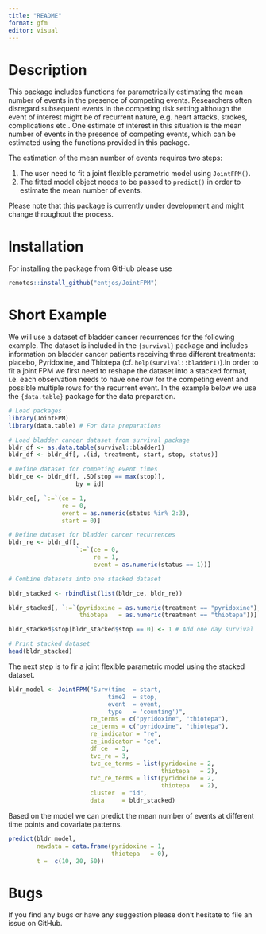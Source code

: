 ```yaml
---
title: "README"
format: gfm
editor: visual
---
```


# Description

This package includes functions for parametrically estimating the mean number of events in the presence of competing events. Researchers often disregard subsequent events in the competing risk setting although the event of interest might be of recurrent nature, e.g. heart attacks, strokes, complications etc.. One estimate of interest in this situation is the mean number of events in the presence of competing events, which can be estimated using the functions provided in this package.

The estimation of the mean number of events requires two steps:

1. The user need to fit a joint flexible parametric model using `JointFPM()`.
2. The fitted model object needs to be passed to `predict()` in order to estimate the mean number of events.

Please note that this package is currently under development and might change throughout the process.

# Installation
For installing the package from GitHub please use

```R
remotes::install_github("entjos/JointFPM")
```

# Short Example

We will use a dataset of bladder cancer recurrences for the following example. The dataset is included in the `{survival}` package and includes information on bladder cancer patients receiving three different treatments: placebo, Pyridoxine, and Thiotepa (cf. `help(survival::bladder1)`).In order to fit a joint FPM we first need to reshape the dataset into a stacked format, i.e. each observation needs to have one row for the competing event and possible multiple rows for the recurrent event. In the example below we use the `{data.table}` package for the data preparation.

```R
# Load packages
library(JointFPM)
library(data.table) # For data preparations

# Load bladder cancer dataset from survival package
bldr_df <- as.data.table(survival::bladder1)
bldr_df <- bldr_df[, .(id, treatment, start, stop, status)]

# Define dataset for competing event times
bldr_ce <- bldr_df[, .SD[stop == max(stop)],
                   by = id]

bldr_ce[, `:=`(ce = 1,
               re = 0,
               event = as.numeric(status %in% 2:3),
               start = 0)]

# Define dataset for bladder cancer recurrences
bldr_re <- bldr_df[,
                   `:=`(ce = 0,
                        re = 1,
                        event = as.numeric(status == 1))]

# Combine datasets into one stacked dataset

bldr_stacked <- rbindlist(list(bldr_ce, bldr_re))

bldr_stacked[, `:=`(pyridoxine = as.numeric(treatment == "pyridoxine"),
                    thiotepa   = as.numeric(treatment == "thiotepa"))]

bldr_stacked$stop[bldr_stacked$stop == 0] <- 1 # Add one day survival 

# Print stacked dataset
head(bldr_stacked)

```

The next step is to fir a joint flexible parametric model using the stacked dataset.

```R
bldr_model <- JointFPM("Surv(time  = start,
                            time2  = stop, 
                            event  = event,
                            type   = 'counting')",
                       re_terms = c("pyridoxine", "thiotepa"),
                       ce_terms = c("pyridoxine", "thiotepa"),
                       re_indicator = "re",
                       ce_indicator = "ce",
                       df_ce  = 3,
                       tvc_re = 3,
                       tvc_ce_terms = list(pyridoxine = 2,
                                           thiotepa   = 2),
                       tvc_re_terms = list(pyridoxine = 2,
                                           thiotepa   = 2),
                       cluster  = "id",
                       data     = bldr_stacked)
```

Based on the model we can predict the mean number of events at different time points and covariate patterns.

```R
predict(bldr_model,
        newdata = data.frame(pyridoxine = 1, 
                             thiotepa   = 0),
        t =  c(10, 20, 50))
```

# Bugs

If you find any bugs or have any suggestion please don't hesitate to file an issue on GitHub.
